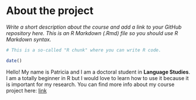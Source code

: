 
# About the project

*Write a short description about the course and add a link to your GitHub repository here. This is an R Markdown (.Rmd) file so you should use R Markdown syntax.*

```r
# This is a so-called "R chunk" where you can write R code.

date()

```
Hello!
My name is Patricia and I am a doctoral student in **Language Studies**. I am a totally beginner in R but I would love to learn how to use it because it is important for my research. You can find more info about my course project here: [link](https://github.com/pat-rib/IODS-project)

